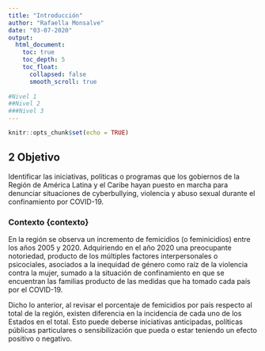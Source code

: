 ```yaml
---
title: "Introducción"
author: "Rafaella Monsalve"
date: "03-07-2020"
output: 
  html_document:
    toc: true
    toc_depth: 5
    toc_float:
      collapsed: false
      smooth_scroll: true
      
#Nivel 1
##Nivel 2
###Nivel 3
---
```


```r
knitr::opts_chunk$set(echo = TRUE)
```

## 2 Objetivo

Identificar las iniciativas, políticas o programas que los gobiernos de la Región de América Latina y el Caribe hayan puesto en marcha para denunciar situaciones de cyberbullying, violencia y abuso sexual durante el confinamiento por COVID-19.


### Contexto {contexto}

En la región se observa un incremento de femicidios (o feminicidios) entre los años 2005 y 2020. Adquiriendo en el año 2020 una preocupante notoriedad, producto de los múltiples factores interpersonales o psicociales, asociados a la inequidad de género como raíz de la violencia contra la mujer, sumado a la situación de confinamiento en que se encuentran las familias producto de las medidas que ha tomado cada país por el COVID-19.





Dicho lo anterior, al revisar el porcentaje de femicidios por país respecto al total de la región, existen diferencia en la incidencia de cada uno de los Estados en el total. Esto puede deberse iniciativas anticipadas, políticas públicas particulares o sensibilización que pueda o estar teniendo un efecto positivo o negativo.




